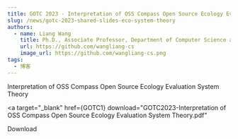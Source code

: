 ```yaml
---
title: GOTC 2023 - Interpretation of OSS Compass Open Source Ecology Evaluation System Theory
slug: /news/gotc-2023-shared-slides-eco-system-theory
authors:
  - name: Liang Wang
    title: Ph.D., Associate Professor, Department of Computer Science and Technology, Nanjing University
    url: https://github.com/wangliang-cs
    image_url: https://github.com/wangliang-cs.png
tags:
  - 博客
---
```




Interpretation of OSS Compass Open Source Ecology Evaluation System Theory

<!--truncate-->

<a
  target="\_blank"
  href={GOTC1}
  download="GOTC2023-Interpretation of OSS Compass Open Source Ecology Evaluation System Theory.pdf"
>
  Download
</a>

<PdfViewer pdfUrl={GOTC1} />
